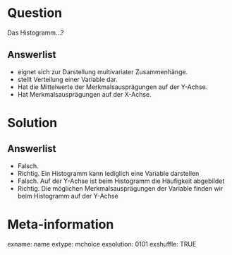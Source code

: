 Question 
======== 

Das Histogramm...?

Answerlist
----------

* eignet sich zur Darstellung multivariater Zusammenhänge.
* stellt Verteilung einer Variable dar.
* Hat die Mittelwerte der Merkmalsausprägungen auf der Y-Achse.
* Hat Merkmalsausprägungen auf der X-Achse.

Solution
========

Answerlist
----------

* Falsch. 
* Richtig. Ein Histogramm kann lediglich eine Variable darstellen
* Falsch. Auf der Y-Achse ist beim Histogramm die Häufigkeit abgebildet
* Richtig. Die möglichen Merkmalsausprägungen der Variable finden wir beim Histogramm auf der Y-Achse

Meta-information
================
exname: name
extype: mchoice 
exsolution: 0101
exshuffle: TRUE